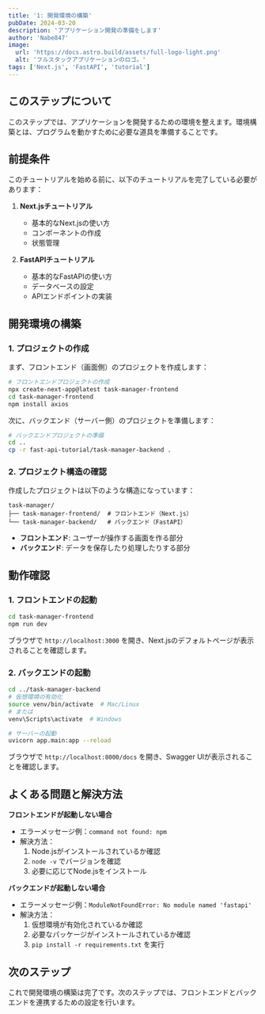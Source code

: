 ```yaml
---
title: '1: 開発環境の構築'
pubDate: 2024-03-20
description: 'アプリケーション開発の準備をします'
author: 'Nabe847'
image:
  url: 'https://docs.astro.build/assets/full-logo-light.png'
  alt: 'フルスタックアプリケーションのロゴ。'
tags: ['Next.js', 'FastAPI', 'tutorial']
---
```


## このステップについて

このステップでは、アプリケーションを開発するための環境を整えます。環境構築とは、プログラムを動かすために必要な道具を準備することです。

## 前提条件

このチュートリアルを始める前に、以下のチュートリアルを完了している必要があります：

1. **Next.jsチュートリアル**
   - 基本的なNext.jsの使い方
   - コンポーネントの作成
   - 状態管理

2. **FastAPIチュートリアル**
   - 基本的なFastAPIの使い方
   - データベースの設定
   - APIエンドポイントの実装

## 開発環境の構築

### 1. プロジェクトの作成

まず、フロントエンド（画面側）のプロジェクトを作成します：

```bash
# フロントエンドプロジェクトの作成
npx create-next-app@latest task-manager-frontend
cd task-manager-frontend
npm install axios
```

次に、バックエンド（サーバー側）のプロジェクトを準備します：

```bash
# バックエンドプロジェクトの準備
cd ..
cp -r fast-api-tutorial/task-manager-backend .
```

### 2. プロジェクト構造の確認

作成したプロジェクトは以下のような構造になっています：

```
task-manager/
├── task-manager-frontend/  # フロントエンド（Next.js）
└── task-manager-backend/   # バックエンド（FastAPI）
```

- **フロントエンド**: ユーザーが操作する画面を作る部分
- **バックエンド**: データを保存したり処理したりする部分

## 動作確認

### 1. フロントエンドの起動

```bash
cd task-manager-frontend
npm run dev
```

ブラウザで `http://localhost:3000` を開き、Next.jsのデフォルトページが表示されることを確認します。

### 2. バックエンドの起動

```bash
cd ../task-manager-backend
# 仮想環境の有効化
source venv/bin/activate  # Mac/Linux
# または
venv\Scripts\activate  # Windows

# サーバーの起動
uvicorn app.main:app --reload
```

ブラウザで `http://localhost:8000/docs` を開き、Swagger UIが表示されることを確認します。

## よくある問題と解決方法

**フロントエンドが起動しない場合**

- エラーメッセージ例：`command not found: npm`
- 解決方法：
  1. Node.jsがインストールされているか確認
  2. `node -v` でバージョンを確認
  3. 必要に応じてNode.jsをインストール

**バックエンドが起動しない場合**

- エラーメッセージ例：`ModuleNotFoundError: No module named 'fastapi'`
- 解決方法：
  1. 仮想環境が有効化されているか確認
  2. 必要なパッケージがインストールされているか確認
  3. `pip install -r requirements.txt` を実行

## 次のステップ

これで開発環境の構築は完了です。次のステップでは、フロントエンドとバックエンドを連携するための設定を行います。 